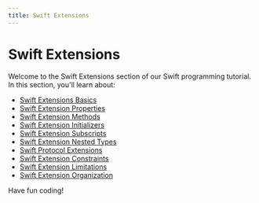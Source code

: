```yaml
---
title: Swift Extensions
---
```


# Swift Extensions

Welcome to the Swift Extensions section of our Swift programming tutorial. In this section, you'll learn about:

- [Swift Extensions Basics](./0-swift-extensions-basics.mdx)
- [Swift Extension Properties](./1-swift-extension-properties.mdx)
- [Swift Extension Methods](./2-swift-extension-methods.mdx)
- [Swift Extension Initializers](./3-swift-extension-initializers.mdx)
- [Swift Extension Subscripts](./4-swift-extension-subscripts.mdx)
- [Swift Extension Nested Types](./5-swift-extension-nested-types.mdx)
- [Swift Protocol Extensions](./6-swift-protocol-extensions.mdx)
- [Swift Extension Constraints](./7-swift-extension-constraints.mdx)
- [Swift Extension Limitations](./8-swift-extension-limitations.mdx)
- [Swift Extension Organization](./9-swift-extension-organization.mdx)

Have fun coding!